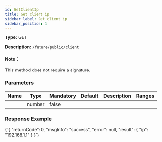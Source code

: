```yaml
---
id: GetClientIp
title: Get client ip
sidebar_label: Get client ip
sidebar_position: 1
---
```


**Type:** GET

**Description:** `/future/public/client`

#### Note：

This method does not require a signature.

### Parameters

| Name | Type   | Mandatory | Default | Description | Ranges |
| ---- | ------ | --------- | ------- | ----------- | ------ |
|      | number | false     |         |             |        |

### Response Example


<CodeBlock language="json" title="Response">
  {`{
  "returnCode": 0,
  "msgInfo": "success",
  "error": null,
  "result": {
    "ip": "192.168.1.1"
  }
}`}
</CodeBlock>
